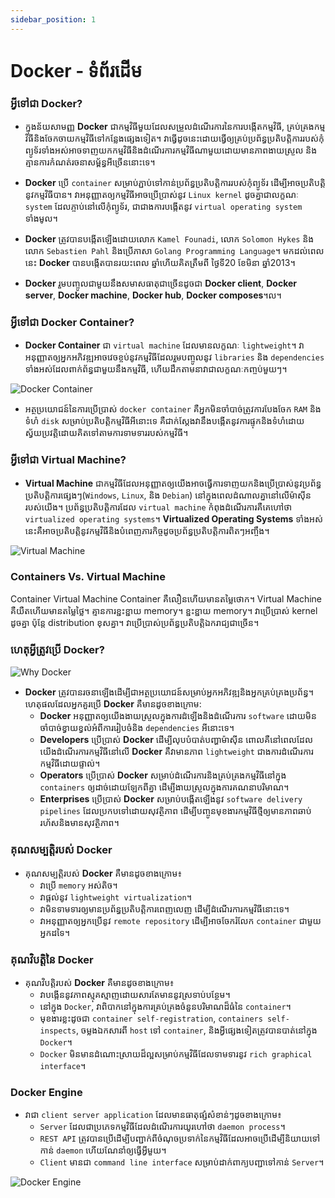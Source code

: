 ```yaml
---
sidebar_position: 1
---
```



# Docker - ទំព័រដើម

### អ្វីទៅជា Docker?

- ក្នុងន័យសាមញ្ញ **Docker** ជាកម្មវិធីមួយដែលសម្រួលដំណើរការនៃការបង្កើតកម្មវិធី, គ្រប់គ្រងកម្មវិធីនិងចែកចាយកម្មវិធីទៅកន្លែងផ្សេងទៀត។ វាធ្វើដូចនេះដោយធ្វើឲ្យគ្រប់ប្រព័ន្ធប្រតិបត្តិការរបស់កុំព្យូទ័រទាំងអស់អាចទាញយកកម្មវិធីនិងដំណើរការកម្មវិធីណាមួយដោយមានភាពងាយស្រួល និងគ្មានការកំណត់រចនាសម្ព័ន្ធអីច្រើននោះទេ។

- **Docker** ប្រើ `container` សម្រាប់ភ្ជាប់ទៅកាន់ប្រព័ន្ធប្រតិបត្តិការរបស់កុំព្យូទ័រ ដើម្បីអាចប្រតិបត្តិនូវកម្មវិធីបាន។ វាអនុញ្ញាតឲ្យកម្មវិធីអាចប្រើប្រាស់នូវ `Linux kernel` ដូចគ្នាជាលក្ខណៈ `system` ដែលភ្ចាប់នៅលើកុំព្យូទ័រ, ជាជាងការបង្កើតនូវ `virtual operating system` ទាំងមូល។

- **Docker** ត្រូវបានបង្កើតឡើងដោយលោក `Kamel Founadi`, លោក `Solomon Hykes` និងលោក `Sebastien Pahl` និងប្រើភាសា `Golang Programming Language`។ មកដល់ពេលនេះ **Docker** បានបង្កើតបានរយះពេល <CountYearComponent startYear={2013} /> ឆ្នាំហើយគិតត្រឹមពី ថ្ងៃទី20 ខែមិនា ឆ្នាំ2013។

- **Docker** រួមបញ្ចូលជាមួយនឹងសមាសធាតុជាច្រើនដូចជា **Docker client**, **Docker server**, **Docker machine**, **Docker hub**, **Docker composes**។ល។

### អ្វីទៅជា Docker Container?

- **Docker Container** ជា `virtual machine` ដែលមានលក្ខណៈ `lightweight`។ វាអនុញ្ញាតឲ្យអ្នកអភិវឌ្ឍអាចវេចខ្ចប់នូវកម្មវិធីដែលរួមបញ្ចូលនូវ `libraries` និង `dependencies` ទាំងអស់ដែលពាក់ព័ន្ធជាមួយនឹងកម្មវិធី, ហើយដឹកតាមនាវាជាលក្ខណៈកញ្ចប់មួយៗ។

![Docker Container](/img/docs/docker-container.jpg)

- អត្ថប្រយោជន៍នៃការប្រើប្រាស់ `docker container` គឺអ្នកមិនចាំបាច់ត្រូវការបែងចែក `RAM` និងទំហំ `disk` សម្រាប់ប្រតិបត្តិកម្មវិធីអីនោះទេ គឺជាក់ស្តែងវានឹងបង្កើតនូវការផ្ទុកនិងទំហំដោយស្វ័យប្រវត្តិដោយគិតទៅតាមការទាមទាររបស់កម្មវិធី។

### អ្វីទៅជា Virtual Machine?

- **Virtual Machine** ជាកម្មវិធីដែលអនុញ្ញាតឲ្យយើងអាចធ្វើការទាញយកនិងប្រើប្រាស់នូវប្រព័ន្ធប្រតិបត្តិការផ្សេងៗ(`Windows`, `Linux`, និង `Debian`) នៅក្នុងពេលដំណាលគ្នានៅលើម៉ាស៊ីនរបស់យើង។ ប្រព័ន្ធប្រតិបត្តិការដែល `virtual machine` កំពុងដំណើរការគឺគេហៅថា `virtualized operating systems`។ **Virtualized Operating Systems** ទាំងអស់នេះគឺអាចប្រតិបត្តិនូវកម្មវិធីនិងបំពេញភារកិច្ចដូចប្រព័ន្ធប្រតិបត្តិការពិតៗអញ្ចឹង។

![Virtual Machine](/img/docs/virtual-machine.jpg)

### Containers Vs. Virtual Machine

<TableComponent>
  <thead>
    <tr>
      <th>Container</th>
      <th>Virtual Machine</th>
    </tr>
  </thead>
  <tbody>
    <tr>
      <td>Container គឺលឿនហើយមានតម្លៃថោក។</td>
      <td>Virtual Machine គឺយឺតហើយមានតម្លៃថ្លៃ។</td>
    </tr>
    <tr>
      <td>គ្មានការខ្ជះខ្ជាយ memory។</td>
      <td>ខ្ជះខ្ជាយ memory។</td>
    </tr>
    <tr>
      <td>វាប្រើប្រាស់ kernel ដូចគ្នា ប៉ុន្តែ distribution ខុសគ្នា។</td>
      <td>វាប្រើប្រាស់ប្រព័ន្ធប្រតិបត្តិឯករាជ្យជាច្រើន។</td>
    </tr>
  </tbody>
</TableComponent>

### ហេតុអ្វីត្រូវប្រើ Docker?

![Why Docker](/img/docs/why-docker.jpg)

- **Docker** ត្រូវបានរចនាឡើងដើម្បីជាអត្ថប្រយោជន៍សម្រាប់អ្នកអភិវឌ្ឍនិងអ្នកគ្រប់គ្រងប្រព័ន្ធ។ ហេតុផលដែលអ្នកគួរប្រើ **Docker** គឺមានដូចខាងក្រោម:
  - **Docker** អនុញ្ញាតឲ្យយើងងាយស្រួលក្នុងការដំឡើងនិងដំណើរការ `software` ដោយមិនចាំបាច់ខ្វាយខ្វល់អំពីការរៀបចំនិង `dependencies` អីនោះទេ។
  - **Developers** ប្រើប្រាស់ **Docker** ដើម្បីលុបបំបាត់បញ្ហាម៉ាស៊ីន ពោលគឺនៅពេលដែលយើងដំណើរការកម្មវិធីនៅលើ **Docker** គឺវាមានភាព `lightweight` ជាងការដំណើរការកម្មវិធីដោយផ្ទាល់។
  - **Operators** ប្រើប្រាស់ **Docker** សម្រាប់ដំណើរការនិងគ្រប់គ្រងកម្មវិធីនៅក្នុង `containers` ឲ្យដាច់ដោយឡែកពីគ្នា ដើម្បីងាយស្រួលក្នុងការគណនាបរិមាណ។
  - **Enterprises** ប្រើប្រាស់ **Docker** សម្រាប់បង្កើតឡើងនូវ `software delivery pipelines` ដែលប្រកបទៅដោយសុវត្ថិភាព ដើម្បីបញ្ចូនមុខងារកម្មវិធីថ្មីឲ្យមានភាពឆាប់រហ័សនិងមានសុវត្ថិភាព។

### គុណសម្បត្តិរបស់ Docker

- គុណសម្បត្តិរបស់ **Docker** គឺមានដូចខាងក្រោម៖
  - វាប្រើ `memory` អស់តិច។
  - វាផ្តល់នូវ `lightweight virtualization`។
  - វាមិនទាមទារឲ្យមានប្រព័ន្ធប្រតិបត្តិការពេញលេញ ដើម្បីដំណើរការកម្មវិធីនោះទេ។
  - វាអនុញ្ញាតឲ្យអ្នកប្រើនូវ `remote repository` ដើម្បីអាចចែករំលែក `container` ជាមួយអ្នកដទៃ។

### គុណវិបត្តិនៃ Docker

- គុណវិបត្តិរបស់ **Docker** គឺមានដូចខាងក្រោម៖
  - វាបង្កើននូវភាពស្មុគស្មាញដោយសារតែមាននូវស្រទាប់បន្ថែម។
  - នៅក្នុង `Docker`, វាពិបាកនៅក្នុងការគ្រប់គ្រងចំនួនបរិមាណដ៏ធំនៃ `container`។
  - មុខងារខ្លះដូចជា `container self-registration`, `containers self-inspects`, ចម្លងឯកសារពី `host` ទៅ `container`, និងអ្វីផ្សេងទៀតត្រូវបានបាត់នៅក្នុង `Docker`។
  - `Docker` មិនមានដំណោះស្រាយដ៏ល្អសម្រាប់កម្មវិធីដែលទាមទារនូវ `rich graphical interface`។

### Docker Engine

- វាជា `client server application` ដែលមានធាតុផ្សំសំខាន់ៗដូចខាងក្រោម៖
  - `Server` ដែលជាប្រភេទកម្មវិធីដែលដំណើរការយូរហៅថា `daemon process`។
  - `REST API` ត្រូវបានប្រើដើម្បីបញ្ជាក់ពីចំណុចប្រទាក់នៃកម្មវិធីដែលអាចប្រើដើម្បីនិយាយទៅកាន់ `daemon` ហើយណែនាំឲ្យធ្វើអ្វីមួយ។
  - `Client` មានជា `command line interface` សម្រាប់ដាក់ពាក្យបញ្ជាទៅកាន់ `Server`។

![Docker Engine](/img/docs/docker-engine.jpg)